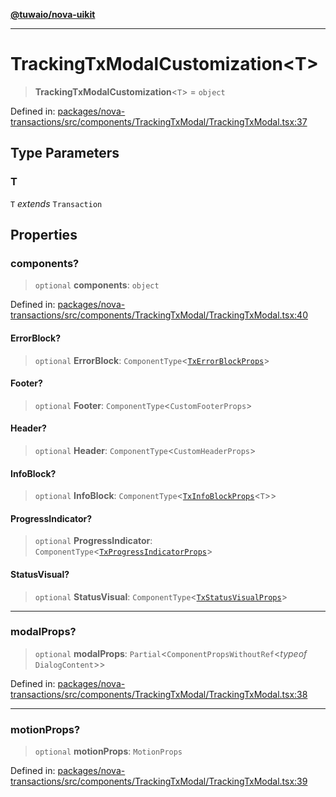 [**@tuwaio/nova-uikit**](../../../README.md)

***

# TrackingTxModalCustomization\<T\>

> **TrackingTxModalCustomization**\<`T`\> = `object`

Defined in: [packages/nova-transactions/src/components/TrackingTxModal/TrackingTxModal.tsx:37](https://github.com/TuwaIO/nova-uikit/blob/5c1f94b112c45e18313920ea0c67ba421cba2720/packages/nova-transactions/src/components/TrackingTxModal/TrackingTxModal.tsx#L37)

## Type Parameters

### T

`T` *extends* `Transaction`

## Properties

### components?

> `optional` **components**: `object`

Defined in: [packages/nova-transactions/src/components/TrackingTxModal/TrackingTxModal.tsx:40](https://github.com/TuwaIO/nova-uikit/blob/5c1f94b112c45e18313920ea0c67ba421cba2720/packages/nova-transactions/src/components/TrackingTxModal/TrackingTxModal.tsx#L40)

#### ErrorBlock?

> `optional` **ErrorBlock**: `ComponentType`\<[`TxErrorBlockProps`](TxErrorBlockProps.md)\>

#### Footer?

> `optional` **Footer**: `ComponentType`\<`CustomFooterProps`\>

#### Header?

> `optional` **Header**: `ComponentType`\<`CustomHeaderProps`\>

#### InfoBlock?

> `optional` **InfoBlock**: `ComponentType`\<[`TxInfoBlockProps`](TxInfoBlockProps.md)\<`T`\>\>

#### ProgressIndicator?

> `optional` **ProgressIndicator**: `ComponentType`\<[`TxProgressIndicatorProps`](../interfaces/TxProgressIndicatorProps.md)\>

#### StatusVisual?

> `optional` **StatusVisual**: `ComponentType`\<[`TxStatusVisualProps`](TxStatusVisualProps.md)\>

***

### modalProps?

> `optional` **modalProps**: `Partial`\<`ComponentPropsWithoutRef`\<*typeof* `DialogContent`\>\>

Defined in: [packages/nova-transactions/src/components/TrackingTxModal/TrackingTxModal.tsx:38](https://github.com/TuwaIO/nova-uikit/blob/5c1f94b112c45e18313920ea0c67ba421cba2720/packages/nova-transactions/src/components/TrackingTxModal/TrackingTxModal.tsx#L38)

***

### motionProps?

> `optional` **motionProps**: `MotionProps`

Defined in: [packages/nova-transactions/src/components/TrackingTxModal/TrackingTxModal.tsx:39](https://github.com/TuwaIO/nova-uikit/blob/5c1f94b112c45e18313920ea0c67ba421cba2720/packages/nova-transactions/src/components/TrackingTxModal/TrackingTxModal.tsx#L39)
